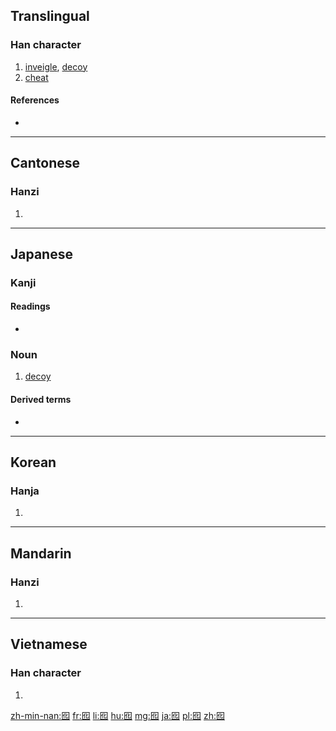 ==Translingual==

===Han character===
{{Han char|rn=31|rad=囗|as=04|sn=7|four=60211|canj=WOP,XXWOP|ids=⿴囗化}}

# [[inveigle]], [[decoy]]
# [[cheat]]

====References====
* {{Han ref|kx=0217.180|dkj=04715|dj=0445.010|hdz=10715.050|uh=56EE|ud=22254|bh=CAA7|bd=51879}}

----

==Cantonese==

===Hanzi===
{{yue-hanzi|jyut=[[jau4]], [[ngo4]]|y=yau4, ngo4}}

# {{defn|lang=yue|sort=囗04}}

----

==Japanese==

===Kanji===
{{ja-kanji|grade=|rs=囗04}}

====Readings====
* {{ja-readings|on=[[か]] (ka), [[ゆう]] (yū)|kun=[[おとり]] (otori)}}

===Noun===
{{ja-noun|おとり}} 

# [[decoy]]

====Derived terms====
* {{ja-r|囮捜査|おとりそうさ|gloss=sting}}

----

==Korean==

===Hanja===
{{ko-hanja|hangeul=와|rv=wa|mr=wa}}

# {{defn|lang=ko|sort=囗04}}

----

==Mandarin==

===Hanzi===
{{cmn-hanzi|pin=[[yóu]] ([[you2]])|wg=yu<sup>2</sup>}}

# {{defn|lang=cmn|sort=囗04}}

----

==Vietnamese==

===Han character===
{{vi-hantu|[[ngoa]]|rs=囗04}}

# {{defn|lang=vi|sort=囗04}}

[[zh-min-nan:囮]]
[[fr:囮]]
[[li:囮]]
[[hu:囮]]
[[mg:囮]]
[[ja:囮]]
[[pl:囮]]
[[zh:囮]]